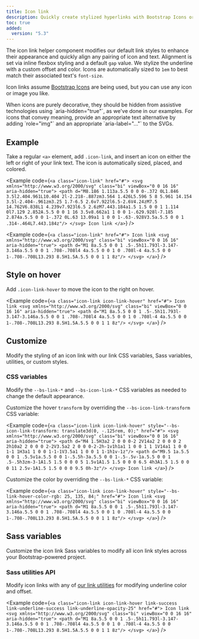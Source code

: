 ```yaml
---
title: Icon link
description: Quickly create stylized hyperlinks with Bootstrap Icons or other icons.
toc: true
added:
  version: "5.3"
---
```


The icon link helper component modifies our default link styles to enhance their appearance and quickly align any pairing of icon and text. Alignment is set via inline flexbox styling and a default `gap` value. We stylize the underline with a custom offset and color. Icons are automatically sized to `1em` to best match their associated text's `font-size`.

Icon links assume [Bootstrap Icons](https://icons.getbootstrap.com) are being used, but you can use any icon or image you like.

<Callout>
When icons are purely decorative, they should be hidden from assistive technologies using `aria-hidden="true"`, as we've done in our examples. For icons that convey meaning, provide an appropriate text alternative by adding `role="img"` and an appropriate `aria-label="..."` to the SVGs.
</Callout>

## Example

Take a regular `<a>` element, add `.icon-link`, and insert an icon on either the left or right of your link text. The icon is automatically sized, placed, and colored.

<Example code={`<a class="icon-link" href="#">
  <svg xmlns="http://www.w3.org/2000/svg" class="bi" viewBox="0 0 16 16" aria-hidden="true">
    <path d="M8.186 1.113a.5.5 0 0 0-.372 0L1.846 3.5l2.404.961L10.404 2l-2.218-.887zm3.564 1.426L5.596 5 8 5.961 14.154 3.5l-2.404-.961zm3.25 1.7-6.5 2.6v7.922l6.5-2.6V4.24zM7.5 14.762V6.838L1 4.239v7.923l6.5 2.6zM7.443.184a1.5 1.5 0 0 1 1.114 0l7.129 2.852A.5.5 0 0 1 16 3.5v8.662a1 1 0 0 1-.629.928l-7.185 2.874a.5.5 0 0 1-.372 0L.63 13.09a1 1 0 0 1-.63-.928V3.5a.5.5 0 0 1 .314-.464L7.443.184z"/>
  </svg>
  Icon link
</a>`} />

<Example code={`<a class="icon-link" href="#">
  Icon link
  <svg xmlns="http://www.w3.org/2000/svg" class="bi" viewBox="0 0 16 16" aria-hidden="true">
    <path d="M1 8a.5.5 0 0 1 .5-.5h11.793l-3.147-3.146a.5.5 0 0 1 .708-.708l4 4a.5.5 0 0 1 0 .708l-4 4a.5.5 0 0 1-.708-.708L13.293 8.5H1.5A.5.5 0 0 1 1 8z"/>
  </svg>
</a>`} />

## Style on hover

Add `.icon-link-hover` to move the icon to the right on hover.

<Example code={`<a class="icon-link icon-link-hover" href="#">
  Icon link
  <svg xmlns="http://www.w3.org/2000/svg" class="bi" viewBox="0 0 16 16" aria-hidden="true">
    <path d="M1 8a.5.5 0 0 1 .5-.5h11.793l-3.147-3.146a.5.5 0 0 1 .708-.708l4 4a.5.5 0 0 1 0 .708l-4 4a.5.5 0 0 1-.708-.708L13.293 8.5H1.5A.5.5 0 0 1 1 8z"/>
  </svg>
</a>`} />

## Customize

Modify the styling of an icon link with our link CSS variables, Sass variables, utilities, or custom styles.

### CSS variables

Modify the `--bs-link-*` and `--bs-icon-link-*` CSS variables as needed to change the default appearance.

Customize the hover `transform` by overriding the `--bs-icon-link-transform` CSS variable:

<Example code={`<a class="icon-link icon-link-hover" style="--bs-icon-link-transform: translate3d(0, -.125rem, 0);" href="#">
  <svg xmlns="http://www.w3.org/2000/svg" class="bi" viewBox="0 0 16 16" aria-hidden="true">
    <path d="M4 1.5H3a2 2 0 0 0-2 2V14a2 2 0 0 0 2 2h10a2 2 0 0 0 2-2V3.5a2 2 0 0 0-2-2h-1v1h1a1 1 0 0 1 1 1V14a1 1 0 0 1-1 1H3a1 1 0 0 1-1-1V3.5a1 1 0 0 1 1-1h1v-1z"/>
    <path d="M9.5 1a.5.5 0 0 1 .5.5v1a.5.5 0 0 1-.5.5h-3a.5.5 0 0 1-.5-.5v-1a.5.5 0 0 1 .5-.5h3zm-3-1A1.5 1.5 0 0 0 5 1.5v1A1.5 1.5 0 0 0 6.5 4h3A1.5 1.5 0 0 0 11 2.5v-1A1.5 1.5 0 0 0 9.5 0h-3z"/>
  </svg>
  Icon link
</a>`} />

Customize the color by overriding the `--bs-link-*` CSS variable:

<Example code={`<a class="icon-link icon-link-hover" style="--bs-link-hover-color-rgb: 25, 135, 84;" href="#">
  Icon link
  <svg xmlns="http://www.w3.org/2000/svg" class="bi" viewBox="0 0 16 16" aria-hidden="true">
    <path d="M1 8a.5.5 0 0 1 .5-.5h11.793l-3.147-3.146a.5.5 0 0 1 .708-.708l4 4a.5.5 0 0 1 0 .708l-4 4a.5.5 0 0 1-.708-.708L13.293 8.5H1.5A.5.5 0 0 1 1 8z"/>
  </svg>
</a>`} />

## Sass variables

Customize the icon link Sass variables to modify all icon link styles across your Bootstrap-powered project.

<ScssDocs name="icon-link-variables" file="scss/_variables.scss" />

### Sass utilities API

Modify icon links with any of [our link utilities]([[docsref:/utilities/link/]]) for modifying underline color and offset.

<Example code={`<a class="icon-link icon-link-hover link-success link-underline-success link-underline-opacity-25" href="#">
  Icon link
  <svg xmlns="http://www.w3.org/2000/svg" class="bi" viewBox="0 0 16 16" aria-hidden="true">
    <path d="M1 8a.5.5 0 0 1 .5-.5h11.793l-3.147-3.146a.5.5 0 0 1 .708-.708l4 4a.5.5 0 0 1 0 .708l-4 4a.5.5 0 0 1-.708-.708L13.293 8.5H1.5A.5.5 0 0 1 1 8z"/>
  </svg>
</a>`} />

